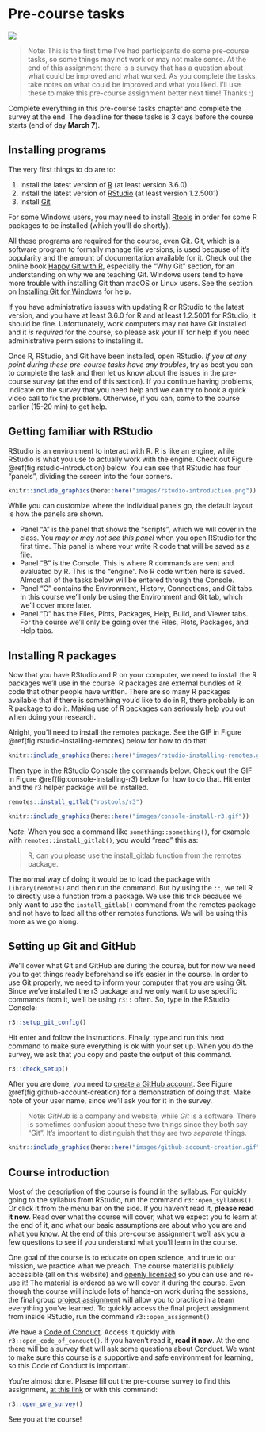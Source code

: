 # Pre-course tasks {#pre-course}

![](https://img.shields.io/badge/document%20status-completed-success?style=flat-square)

> Note: This is the first time I've had participants do some pre-course tasks,
so some things may not work or may not make sense. At the end of this assignment
there is a survey that has a question about what could be improved and what
worked. As you complete the tasks, take notes on what could be improved and what
you liked. I'll use these to make this pre-course assignment better next time!
Thanks :)

Complete everything in this pre-course tasks chapter and complete the survey
at the end.
The deadline for these tasks is 3 days before the course starts (end of day
**March 7**).

## Installing programs

The very first things to do are to:

1. Install the latest version of [R](https://cloud.r-project.org/index.html)
(at least version 3.6.0)
1. Install the latest version of [RStudio](https://www.rstudio.com/products/rstudio/download/#download) (at least version 1.2.5001)
1. Install [Git](https://git-scm.com/downloads)

For some Windows users, you may need to install [Rtools](https://cran.r-project.org/bin/windows/Rtools/Rtools35.exe)
in order for some R packages to be installed (which you'll do shortly).

All these programs are required for the course, even Git.
Git, which is a software program to formally manage file versions, 
is used because of it's popularity and the amount of documentation available for it.
Check out the online book [Happy Git with R](https://happygitwithr.com/),
especially the "Why Git" section, for an understanding on why we are teaching Git.
Windows users tend to have more trouble with installing Git than macOS or Linux users.
See the section on [Installing Git for Windows](https://happygitwithr.com/install-git.html#install-git-windows) for help.

If you have administrative issues with updating R or RStudio to the latest version,
and you have at least 3.6.0 for R and at least 1.2.5001 for RStudio, 
it should be fine. Unfortunately, work computers may not have Git installed and
it *is required* for the course, so please ask your IT for help if you need
administrative permissions to installing it.

Once R, RStudio, and Git have been installed, open RStudio. 
*If you at any point during these pre-course tasks have any troubles*, 
try as best you can to complete the task and then let us know about the
issues in the pre-course survey (at the end of this section). 
If you continue having problems, indicate on the survey that you need help
and we can try to book a quick video call to fix the problem. 
Otherwise, if you can, come to the course earlier (15-20 min) to get help.

## Getting familiar with RStudio

RStudio is an environment to interact with R. 
R is like an engine, while RStudio is what you use to actually work with the engine.
Check out Figure \@ref(fig:rstudio-introduction) below.
You can see that RStudio has four "panels", 
dividing the screen into the four corners.

```r
knitr::include_graphics(here::here("images/rstudio-introduction.png"))
```

While you can customize where the individual panels go, 
the default layout is how the panels are shown. 

- Panel "A" is the panel that shows the "scripts", which we will cover in the class.
You *may or may not see this panel* when you open RStudio for the first time.
This panel is where your write R code that will be saved as a file.
- Panel "B" is the Console. This is where R commands are sent and evaluated by R.
This is the "engine". No R code written here is saved.
Almost all of the tasks below will be entered through the Console.
- Panel "C" contains the Environment, History, Connections, and Git tabs. 
In this course we'll only be using the Environment and Git tab, 
which we'll cover more later.
- Panel "D" has the Files, Plots, Packages, Help, Build, and Viewer tabs.
For the course we'll only be going over the Files, Plots, Packages, and Help tabs.

## Installing R packages

Now that you have RStudio and R on your computer, 
we need to install the R packages we'll use in the course.
R packages are external bundles of R code that other people have written.
There are so many R packages available 
that if there is something you'd like to do in R, 
there probably is an R package to do it. 
Making use of R packages can seriously help you out when doing your research.

Alright, you'll need to install the remotes package.
See the GIF in Figure \@ref(fig:rstudio-installing-remotes) below for how to do that:

```r
knitr::include_graphics(here::here("images/rstudio-installing-remotes.gif"))
```

Then type in the RStudio Console the commands below. 
Check out the GIF in Figure \@ref(fig:console-installing-r3) 
below for how to do that.
Hit enter and the r3 helper package will be installed.

```r
remotes::install_gitlab("rostools/r3")
```

```r
knitr::include_graphics(here::here("images/console-install-r3.gif"))
```

*Note*: When you see a command like `something::something()`,
for example with `remotes::install_gitlab()`, you would "read" this as:

> R, can you please use the install_gitlab function from the remotes package.

The normal way of doing it would be to load the package with `library(remotes)` 
and then run the command.
But by using the `::`, we tell R to directly use a function from a package.
We use this trick because we only want to use the `install_gitlab()` command
from the remotes package and not have to load all the other remotes functions. 
We will be using this more as we go along.

## Setting up Git and GitHub

We'll cover what Git and GitHub are during the course, 
but for now we need you to get things ready beforehand so it's easier in the course.
In order to use Git properly, 
we need to inform your computer that you are using Git.
Since we've installed the r3 package and 
we only want to use specific commands from it, 
we'll be using `r3::` often. 
So, type in the RStudio Console:

```r
r3::setup_git_config()
```

Hit enter and follow the instructions. 
Finally, type and run this next command to make sure everything is ok with your set up.
When you do the survey, we ask that you copy and paste the output of this command.

```r
r3::check_setup()
```

After you are done, you need to [create a GitHub account](https://github.com/join). 
See Figure \@ref(fig:github-account-creation) for a demonstration of doing that.
Make note of your user name, since we'll ask you for it in the survey.

> Note: *GitHub* is a company and website, while *Git* is a software.
There is sometimes confusion about these two things since they both say "Git".
It's important to distinguish that they are two *separate* things.

```r
knitr::include_graphics(here::here("images/github-account-creation.gif"))
```

## Course introduction

Most of the description of the course is found in the [syllabus](index.html).
For quickly going to the syllabus from RStudio, 
run the command `r3::open_syllabus()`.
Or click it from the menu bar on the side.
If you haven't read it, **please read it now**.
Read over what the course will cover, 
what we expect you to learn at the end of it,
and what our basic assumptions are about who you are and what you know.
At the end of this pre-course assignment we'll ask you a few questions to see
if you understand what you'll learn in the course.

One goal of the course is to educate on open science,
and true to our mission, we practice what we preach.
The course material is publicly accessible (all on this website) and 
[openly licensed](license.html) so you can use and re-use it!
The material is ordered as we will cover it during the course.
Even though the course will include lots of hands-on work during the sessions,
the final group [project assignment](assignment.html) 
will allow you to practice in a team everything you've learned.
To quickly access the final project assignment from inside RStudio,
run the command `r3::open_assignment()`.

We have a [Code of Conduct](conduct.html). Access it quickly with `r3::open_code_of_conduct()`. 
If you haven't read it, **read it now**.
At the end there will be a survey that will ask some questions about Conduct.
We want to make sure this course is a supportive and safe environment for learning,
so this Code of Conduct is important.

You're almost done. Please fill out the pre-course survey to find this assignment,
[at this link] or with this command:

[at this link]: https://docs.google.com/forms/d/e/1FAIpQLSeuMe485zZXlG9uQlUgcgsWBJvpHUB_-bMVkEtA4moWK_oUoQ/viewform?usp=sf_link

```r
r3::open_pre_survey()
```

See you at the course!
